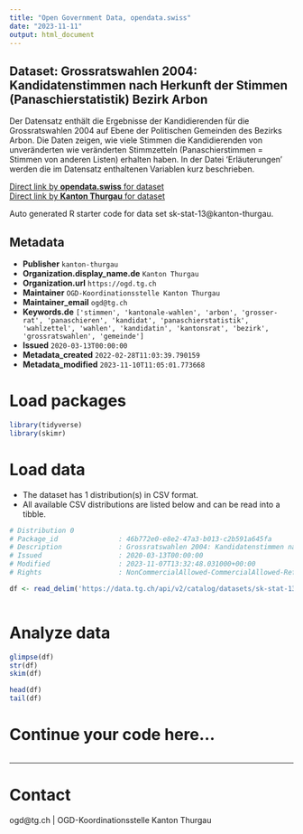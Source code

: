 ```yaml
---
title: "Open Government Data, opendata.swiss"
date: "2023-11-11"
output: html_document
---
```


## Dataset: Grossratswahlen 2004: Kandidatenstimmen nach Herkunft der Stimmen (Panaschierstatistik) Bezirk Arbon

Der Datensatz enthält die Ergebnisse der Kandidierenden für die Grossratswahlen 2004 auf Ebene der Politischen Gemeinden des Bezirks Arbon. Die Daten zeigen, wie viele Stimmen die Kandidierenden von unveränderten wie veränderten Stimmzetteln (Panaschierstimmen = Stimmen von anderen Listen) erhalten haben. In der Datei 'Erläuterungen' werden die im Datensatz enthaltenen Variablen kurz beschrieben.

[Direct link by **opendata.swiss** for dataset](https://opendata.swiss/de/dataset/grossratswahlen-2004-kandidatenstimmen-nach-herkunft-der-stimmen-panaschierstatistik-bezirk-arb)<br>
[Direct link by **Kanton Thurgau** for dataset](https://data.tg.ch/explore/dataset/sk-stat-13/)

Auto generated R starter code for data set sk-stat-13@kanton-thurgau.

## Metadata

- **Publisher** `kanton-thurgau`
- **Organization.display_name.de** `Kanton Thurgau`
- **Organization.url** `https://ogd.tg.ch`
- **Maintainer** `OGD-Koordinationsstelle Kanton Thurgau`
- **Maintainer_email** `ogd@tg.ch`
- **Keywords.de** `['stimmen', 'kantonale-wahlen', 'arbon', 'grosser-rat', 'panaschieren', 'kandidat', 'panaschierstatistik', 'wahlzettel', 'wahlen', 'kandidatin', 'kantonsrat', 'bezirk', 'grossratswahlen', 'gemeinde']`
- **Issued** `2020-03-13T00:00:00`
- **Metadata_created** `2022-02-28T11:03:39.790159`
- **Metadata_modified** `2023-11-10T11:05:01.773668`


# Load packages

```r

library(tidyverse)
library(skimr)

```

# Load data

-   The dataset has 1 distribution(s) in CSV format.
-   All available CSV distributions are listed below and can be read into a tibble.

```r

# Distribution 0
# Package_id               : 46b772e0-e8e2-47a3-b013-c2b591a645fa
# Description              : Grossratswahlen 2004: Kandidatenstimmen nach Herkunft der Stimmen (Panaschierstatistik) Bezirk Arbon (csv)
# Issued                   : 2020-03-13T00:00:00
# Modified                 : 2023-11-07T13:32:48.031000+00:00
# Rights                   : NonCommercialAllowed-CommercialAllowed-ReferenceRequired

df <- read_delim('https://data.tg.ch/api/v2/catalog/datasets/sk-stat-13/exports/csv')



```

# Analyze data

```r

glimpse(df)
str(df)
skim(df)

head(df)
tail(df)

```

# Continue your code here...

```r

```

------------------------------------------------------------------------

# Contact

ogd@tg.ch | OGD-Koordinationsstelle Kanton Thurgau
